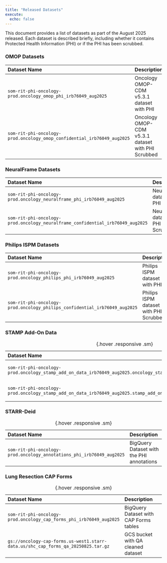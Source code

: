 ```yaml
---
title: "Released Datasets"
execute:
  echo: false
---
```

This document provides a list of datasets as part of the August 2025 released. Each dataset is described briefly, including whether it contains Protected Health Information (PHI) or if the PHI has been scrubbed. 

### OMOP Datasets
| Dataset Name | Description |
|:------------|:------------|
| `som-rit-phi-oncology-prod.oncology_omop_phi_irb76049_aug2025`| Oncology OMOP-CDM v5.3.1 dataset with PHI| 
| `som-rit-phi-oncology-prod.oncology_omop_confidential_irb76049_aug2025`| Oncology OMOP-CDM v5.3.1 dataset with PHI Scrubbed|


### NeuralFrame Datasets
| Dataset Name | Description |
|:------------|:------------|
| `som-rit-phi-oncology-prod.oncology_neuralframe_phi_irb76049_aug2025`| NeuralFrame dataset with PHI | 
| `som-rit-phi-oncology-prod.oncology_neuralframe_confidential_irb76049_aug2025`| NeuralFrame dataset with PHI Scrubbed |

### Philips ISPM Datasets
| Dataset Name | Description |
|:------------|:------------|
| `som-rit-phi-oncology-prod.oncology_philips_phi_irb76049_aug2025`| Philips ISPM dataset with PHI | 
| `som-rit-phi-oncology-prod.oncology_philips_confidential_irb76049_aug2025`| Philips ISPM dataset with PHI Scrubbed |

### STAMP Add-On Data
| Dataset Name | Description |
|:------------|:------------|
|`som-rit-phi-oncology-prod.oncology_stamp_add_on_data_irb76049_aug2025.oncology_stamp_add_on_data_phi`| STAMP add on dataset with PHI | 
|`som-rit-phi-oncology-prod.oncology_stamp_add_on_data_irb76049_aug2025.stamp_add_on_data_confidential`| STAMP add on dataset Scrubbed |
:  {.hover .responsive .sm}

### STARR-Deid
| Dataset Name | Description |
|:------------|:------------|
|`som-rit-phi-oncology-prod.oncology_annotations_phi_irb76049_aug2025`| BigQuery Dataset with the PHI annotations| 
:  {.hover .responsive .sm}

### Lung Resection CAP Forms

| Dataset Name | Description |
|:------------|:------------|
|`som-rit-phi-oncology-prod.oncology_cap_forms_phi_irb76049_aug2025`| BigQuery Dataset with CAP Forms tables| 
|`gs://oncology-cap-forms.us-west1.starr-data.us/shc_cap_forms_qa_20250825.tar.gz`| GCS bucket with QA cleaned dataset |
:  {.hover .responsive .sm}